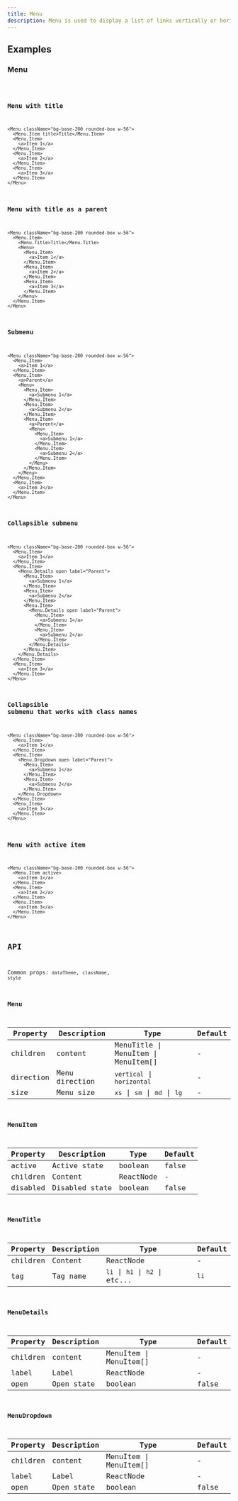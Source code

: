 ```yaml
---
title: Menu
description: Menu is used to display a list of links vertically or horizontally.
---
```


## Examples

### Menu

<code src="./demo/basic.tsx" />

### Menu with title

```tsx live
<Menu className="bg-base-200 rounded-box w-56">
  <Menu.Item title>Title</Menu.Item>
  <Menu.Item>
    <a>Item 1</a>
  </Menu.Item>
  <Menu.Item>
    <a>Item 2</a>
  </Menu.Item>
  <Menu.Item>
    <a>Item 3</a>
  </Menu.Item>
</Menu>
```

### Menu with title as a parent

```tsx live
<Menu className="bg-base-200 rounded-box w-56">
  <Menu.Item>
    <Menu.Title>Title</Menu.Title>
    <Menu>
      <Menu.Item>
        <a>Item 1</a>
      </Menu.Item>
      <Menu.Item>
        <a>Item 2</a>
      </Menu.Item>
      <Menu.Item>
        <a>Item 3</a>
      </Menu.Item>
    </Menu>
  </Menu.Item>
</Menu>
```

### Submenu

```tsx live
<Menu className="bg-base-200 rounded-box w-56">
  <Menu.Item>
    <a>Item 1</a>
  </Menu.Item>
  <Menu.Item>
    <a>Parent</a>
    <Menu>
      <Menu.Item>
        <a>Submenu 1</a>
      </Menu.Item>
      <Menu.Item>
        <a>Submenu 2</a>
      </Menu.Item>
      <Menu.Item>
        <a>Parent</a>
        <Menu>
          <Menu.Item>
            <a>Submenu 1</a>
          </Menu.Item>
          <Menu.Item>
            <a>Submenu 2</a>
          </Menu.Item>
        </Menu>
      </Menu.Item>
    </Menu>
  </Menu.Item>
  <Menu.Item>
    <a>Item 3</a>
  </Menu.Item>
</Menu>
```

### Collapsible submenu

```tsx live
<Menu className="bg-base-200 rounded-box w-56">
  <Menu.Item>
    <a>Item 1</a>
  </Menu.Item>
  <Menu.Item>
    <Menu.Details open label="Parent">
      <Menu.Item>
        <a>Submenu 1</a>
      </Menu.Item>
      <Menu.Item>
        <a>Submenu 2</a>
      </Menu.Item>
      <Menu.Item>
        <Menu.Details open label="Parent">
          <Menu.Item>
            <a>Submenu 1</a>
          </Menu.Item>
          <Menu.Item>
            <a>Submenu 2</a>
          </Menu.Item>
        </Menu.Details>
      </Menu.Item>
    </Menu.Details>
  </Menu.Item>
  <Menu.Item>
    <a>Item 3</a>
  </Menu.Item>
</Menu>
```

### Collapsible submenu that works with class names

```tsx live
<Menu className="bg-base-200 rounded-box w-56">
  <Menu.Item>
    <a>Item 1</a>
  </Menu.Item>
  <Menu.Item>
    <Menu.Dropdown open label="Parent">
      <Menu.Item>
        <a>Submenu 1</a>
      </Menu.Item>
      <Menu.Item>
        <a>Submenu 2</a>
      </Menu.Item>
    </Menu.Dropdown>
  </Menu.Item>
  <Menu.Item>
    <a>Item 3</a>
  </Menu.Item>
</Menu>
```

### Menu with active item

```tsx live
<Menu className="bg-base-200 rounded-box w-56">
  <Menu.Item active>
    <a>Item 1</a>
  </Menu.Item>
  <Menu.Item>
    <a>Item 2</a>
  </Menu.Item>
  <Menu.Item>
    <a>Item 3</a>
  </Menu.Item>
</Menu>
```

## API

Common props: `dataTheme`, `className`, `style`

### Menu

| Property  | Description    | Type                                | Default |
| --------- | -------------- | ----------------------------------- | ------- |
| children  | content        | MenuTitle \| MenuItem \| MenuItem[] | -       |
| direction | Menu direction | `vertical` \| `horizontal`          | -       |
| size      | Menu size      | `xs` \| `sm` \| `md` \| `lg`        | -       |

### MenuItem

| Property | Description    | Type      | Default |
| -------- | -------------- | --------- | ------- |
| active   | Active state   | boolean   | false   |
| children | Content        | ReactNode | -       |
| disabled | Disabled state | boolean   | false   |

### MenuTitle

| Property | Description | Type                           | Default |
| -------- | ----------- | ------------------------------ | ------- |
| children | Content     | ReactNode                      | -       |
| tag      | Tag name    | `li` \| `h1` \| `h2` \| etc... | `li`    |

### MenuDetails

| Property | Description | Type                   | Default |
| -------- | ----------- | ---------------------- | ------- |
| children | content     | MenuItem \| MenuItem[] | -       |
| label    | Label       | ReactNode              | -       |
| open     | Open state  | boolean                | false   |

### MenuDropdown

| Property | Description | Type                   | Default |
| -------- | ----------- | ---------------------- | ------- |
| children | content     | MenuItem \| MenuItem[] | -       |
| label    | Label       | ReactNode              | -       |
| open     | Open state  | boolean                | false   |

